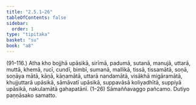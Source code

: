 ```yaml
---
title: "2.5.1–26"
tableOfContents: false
sidebar:
  order: 1
type: "tipitaka"
basket: "su"
book: "a8"
---
```



<DynamicBreadcrumb />

<Paragraph type="center" book="a8">
(91–116.)
</Paragraph>

<Paragraph number="854" book="a8">
Atha kho bojjhā upāsikā, sirīmā, padumā, sutanā, manujā, uttarā, muttā, khemā, rucī, cundī, bimbī, sumanā, mallikā, tissā, tissamātā, soṇā, soṇāya mātā, kāṇā, kāṇamātā, uttarā nandamātā, visākhā migāramātā, khujjuttarā upāsikā, sāmāvatī upāsikā, suppavāsā koliyadhītā, suppiyā upāsikā, nakulamātā gahapatānī. (1–26)

</Paragraph>

<Paragraph number="855" type="center" book="a8">
Sāmaññavaggo pañcamo.



</Paragraph>

<Paragraph number="856" type="center" book="a8">
Dutiyo paṇṇāsako samatto.
</Paragraph>